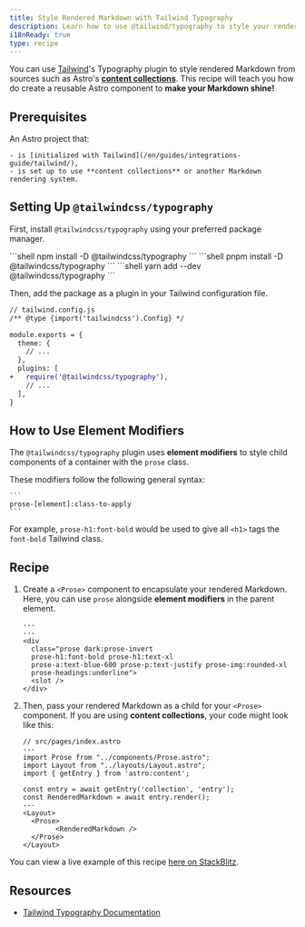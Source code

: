 ```yaml
---
title: Style Rendered Markdown with Tailwind Typography
description: Learn how to use @tailwind/typography to style your rendered Markdown
i18nReady: true
type: recipe
---
```



You can use [Tailwind](https://tailwindcss.com)'s Typography plugin to style rendered Markdown from sources such as Astro's [**content collections**](/en/guides/content-collections/).
This recipe will teach you how do create a reusable Astro component to **make your Markdown shine!**

## Prerequisites

An Astro project that:  

	- is [initialized with Tailwind](/en/guides/integrations-guide/tailwind/),  
	- is set up to use **content collections** or another Markdown rendering system.

## Setting Up `@tailwindcss/typography`

First, install `@tailwindcss/typography` using your preferred package manager.

<PackageManagerTabs>
 	<Fragment slot="npm">
	```shell 
	npm install -D @tailwindcss/typography
	```
	</Fragment>
  	<Fragment slot="pnpm">
	```shell 
	pnpm install -D @tailwindcss/typography
	```
	</Fragment>
  	<Fragment slot="yarn">
	```shell
	yarn add --dev @tailwindcss/typography
	```
	</Fragment>
</PackageManagerTabs>

Then, add the package as a plugin in your Tailwind configuration file.

```diff lang="js"
// tailwind.config.js
/** @type {import('tailwindcss').Config} */

module.exports = {
  theme: {
    // ...
  },
  plugins: [
+   require('@tailwindcss/typography'),
    // ...
  ],
}
```

## How to Use Element Modifiers   

The `@tailwindcss/typography` plugin uses **element modifiers** to style child components of a container with the `prose` class. 

These modifiers follow the following general syntax: 

	```
	prose-[element]:class-to-apply
	``` 

For example, `prose-h1:font-bold` would be used to give all `<h1>` tags the `font-bold` Tailwind class.

## Recipe

1. Create a `<Prose>` component to encapsulate your rendered Markdown. Here, you can use `prose` alongside **element modifiers** in the parent element.   

	```astro title="src/components/Prose.astro"
	---
	---
	<div 
	  class="prose dark:prose-invert 
	  prose-h1:font-bold prose-h1:text-xl 
	  prose-a:text-blue-600 prose-p:text-justify prose-img:rounded-xl 
	  prose-headings:underline">
	  <slot />
	</div>
	```

2. Then, pass your rendered Markdown as a child for your `<Prose>` component.  If you are using **content collections**, your code might look like this:

	```astro
	// src/pages/index.astro
	---
	import Prose from "../components/Prose.astro";
	import Layout from "../layouts/Layout.astro";
	import { getEntry } from 'astro:content';

	const entry = await getEntry('collection', 'entry');
	const RenderedMarkdown = await entry.render();
	---
	<Layout>
	  <Prose>
			<RenderedMarkdown />
	  </Prose>
	</Layout>
	```

You can view a live example of this recipe <a href="https://stackblitz.com/edit/withastro-astro-scvyma?file=src%2Fpages%2Findex.astro" target="_blank">here on StackBlitz</a>.

## Resources

- [Tailwind Typography Documentation](https://tailwindcss.com/docs/typography-plugin)
